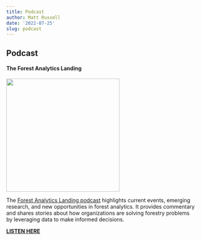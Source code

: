 ```yaml
---
title: Podcast
author: Matt Russell
date: '2022-07-25'
slug: podcast
---
```


## Podcast
  
#### The Forest Analytics Landing


<left>
![](/podcast_cover_small3.png){width=300px}

The [Forest Analytics Landing podcast](https://anchor.fm/matthew-russell95) highlights current events, emerging research, and new opportunities in forest analytics. It provides commentary and shares stories about how organizations are solving forestry problems by leveraging data to make informed decisions.  

**[**LISTEN HERE**](https://anchor.fm/matthew-russell95)**
